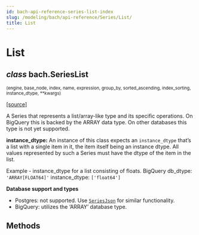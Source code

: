 ```yaml
---
id: bach-api-reference-series-list-index
slug: /modeling/bach/api-reference/Series/List/
title: List
---
```


# List

<div className="class">

## <span className="type-annotation"><em>class</em></span> <span className="additional-name">bach.</span><span className="name">SeriesList</span>

<small className="parameter-list">(<span className="parameter" id="engine">engine</span>, <span className="parameter" id="base_node">base_node</span>, <span className="parameter" id="index">index</span>, <span className="parameter" id="name">name</span>, <span className="parameter" id="expression">expression</span>, <span className="parameter" id="group_by">group_by</span>, <span className="parameter" id="sorted_ascending">sorted_ascending</span>, <span className="parameter" id="index_sorting">index_sorting</span>, <span className="parameter" id="instance_dtype">instance_dtype</span>, <span className="parameter" id="**">\*\*kwargs</span>)</small>


&#8203;<span className="view-source">[[source]](https://github.com/objectiv/objectiv-analytics/blob/mainon3.8/site-packages/bach/series/series_list.py)</span>

<div className="content">

A Series that represents a list/array-like type and its specific operations.
On BigQuery this is backed by the ARRAY data type. On other databases this type is not yet supported.

**instance_dtype:**
An instance of this class expects an `instance_dtype` that’s a list with a single item in it, the item
itself being an instance dtype. All values represented by such a Series must have the dtype of the item
in the list.

Example - instance_dtype for a list consisting of floats.
BigQuery db_dtype: `'ARRAY[FLOAT64]'`
instance_dtype: `['float64']`

**Database support and types**

* Postgres: not supported. Use [`SeriesJson`](/modeling/bach/api-reference/Series/Json/index.mdx#bach.SeriesJson) for similar functionality.
* BigQuery: utilizes the ‘ARRAY’ database type.


</div>


</div>

## Methods

<div className="table-autosummary">

|                                                   |                                                                                                                                                                                                     |
| ------------------------------------------------- | -------------------------------------------------------------------------------------------------------------------------------------------------------------------------------------------------- |


</div>
